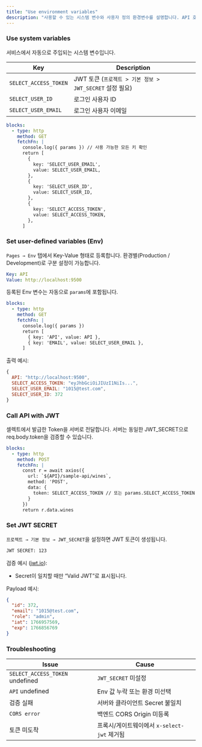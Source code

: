 ```yaml
---
title: "Use environment variables"
description: "사용할 수 있는 시스템 변수와 사용자 정의 환경변수를 설명합니다. API 호출·인증에 활용할 수 있습니다."
---
```


### Use system variables

서비스에서 자동으로 주입되는 시스템 변수입니다.

| Key                   | Description                                |
| --------------------- | ------------------------------------------ |
| `SELECT_ACCESS_TOKEN` | JWT 토큰 (`프로젝트 > 기본 정보 > JWT_SECRET` 설정 필요) |
| `SELECT_USER_ID`      | 로그인 사용자 ID                                 |
| `SELECT_USER_EMAIL`   | 로그인 사용자 이메일                                |

```yaml
blocks:
  - type: http
    method: GET
    fetchFn: |
      console.log({ params }) // 사용 가능한 모든 키 확인
      return [
        {
          key: 'SELECT_USER_EMAIL',
          value: SELECT_USER_EMAIL,
        },
        {
          key: 'SELECT_USER_ID',
          value: SELECT_USER_ID,
        },
        {
          key: 'SELECT_ACCESS_TOKEN',
          value: SELECT_ACCESS_TOKEN,
        },
      ]
```

### Set user-defined variables (Env)

`Pages → Env` 탭에서 Key-Value 형태로 등록합니다. 환경별(Production / Development)로 구분 설정이 가능합니다.

```yaml
Key: API
Value: http://localhost:9500
```

등록된 Env 변수는 자동으로 `params`에 포함됩니다.

```yaml
blocks:
  - type: http
    method: GET
    fetchFn: |
      console.log({ params })
      return [
        { key: 'API', value: API },
        { key: 'EMAIL', value: SELECT_USER_EMAIL },
      ]
```

출력 예시:

```js
{
  API: "http://localhost:9500",
  SELECT_ACCESS_TOKEN: "eyJhbGciOiJIUzI1NiIs...",
  SELECT_USER_EMAIL: "1015@test.com",
  SELECT_USER_ID: 372
}
```

### Call API with JWT

셀렉트에서 발급한 Token을 서버로 전달합니다. 서버는 동일한 JWT_SECRET으로 req.body.token을 검증할 수 있습니다.

```yaml
blocks:
  - type: http
    method: POST
    fetchFn: |
      const r = await axios({
        url: `${API}/sample-api/wines`,
        method: 'POST',
        data: {
          token: SELECT_ACCESS_TOKEN // 또는 params.SELECT_ACCESS_TOKEN
        }
      })
      return r.data.wines
```

### Set JWT SECRET

`프로젝트 → 기본 정보 → JWT_SECRET`을 설정하면 JWT 토큰이 생성됩니다.

```txt
JWT SECRET: 123
```

검증 예시 ([jwt.io](https://jwt.io)):

- Secret이 일치할 때만 “Valid JWT”로 표시됩니다.

Payload 예시:

```json
{
  "id": 372,
  "email": "1015@test.com",
  "role": "admin",
  "iat": 1766957569,
  "exp": 1766856769
}
```

### Troubleshooting

| Issue                           | Cause                          |
| ------------------------------- | ------------------------------ |
| `SELECT_ACCESS_TOKEN` undefined | `JWT_SECRET` 미설정               |
| `API` undefined                 | Env 값 누락 또는 환경 미선택             |
| 검증 실패                           | 서버와 클라이언트 Secret 불일치           |
| `CORS error`                    | 백엔드 CORS Origin 미등록            |
| 토큰 미도착                          | 프록시/게이트웨이에서 `x-select-jwt` 제거됨 |